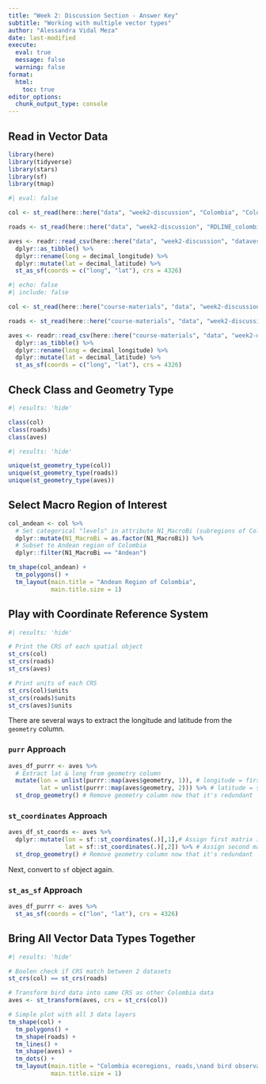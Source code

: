 ```yaml
---
title: "Week 2: Discussion Section - Answer Key"
subtitle: "Working with multiple vector types"
author: "Alessandra Vidal Meza"
date: last-modified
execute: 
  eval: true
  message: false
  warning: false
format:
  html:
    toc: true
editor_options: 
  chunk_output_type: console
---
```


## Read in Vector Data

```r
library(here)
library(tidyverse)
library(stars)
library(sf)
library(tmap)
```

```r
#| eval: false

col <- st_read(here::here("data", "week2-discussion", "Colombia", "Colombia.shp"))

roads <- st_read(here::here("data", "week2-discussion", "RDLINE_colombia", "RDLINE_colombia.shp"))

aves <- readr::read_csv(here::here("data", "week2-discussion", "dataves.csv")) %>%
  dplyr::as_tibble() %>%
  dplyr::rename(long = decimal_longitude) %>%
  dplyr::mutate(lat = decimal_latitude) %>%
  st_as_sf(coords = c("long", "lat"), crs = 4326)
```

```r
#| echo: false
#| include: false

col <- st_read(here::here("course-materials", "data", "week2-discussion", "Colombia", "Colombia.shp"))

roads <- st_read(here::here("course-materials", "data", "week2-discussion", "RDLINE_colombia", "RDLINE_colombia.shp"))

aves <- readr::read_csv(here::here("course-materials", "data", "week2-discussion", "dataves.csv")) %>%
  dplyr::as_tibble() %>%
  dplyr::rename(long = decimal_longitude) %>%
  dplyr::mutate(lat = decimal_latitude) %>%
  st_as_sf(coords = c("long", "lat"), crs = 4326)
```

## Check Class and Geometry Type

```r
#| results: 'hide' 

class(col)
class(roads)
class(aves)
```

```r
#| results: 'hide' 

unique(st_geometry_type(col))
unique(st_geometry_type(roads))
unique(st_geometry_type(aves))
```

## Select Macro Region of Interest

```r
col_andean <- col %>%
  # Set categorical "levels" in attribute N1_MacroBi (subregions of Colombia)
  dplyr::mutate(N1_MacroBi = as.factor(N1_MacroBi)) %>%
  # Subset to Andean region of Colombia
  dplyr::filter(N1_MacroBi == "Andean")
```

```r
tm_shape(col_andean) +
  tm_polygons() +
  tm_layout(main.title = "Andean Region of Colombia",
            main.title.size = 1)
```

## Play with Coordinate Reference System 

```r
#| results: 'hide' 

# Print the CRS of each spatial object
st_crs(col)
st_crs(roads)
st_crs(aves)

# Print units of each CRS 
st_crs(col)$units
st_crs(roads)$units
st_crs(aves)$units
```

There are several ways to extract the longitude and latitude from the `geometry` column.

### `purr` Approach

```r
aves_df_purrr <- aves %>%
  # Extract lat & long from geometry column
  mutate(lon = unlist(purrr::map(aves$geometry, 1)), # longitude = first component (x)
         lat = unlist(purrr::map(aves$geometry, 2))) %>% # latitude = second component (y)
  st_drop_geometry() # Remove geometry column now that it's redundant
```

### `st_coordinates` Approach

```r
aves_df_st_coords <- aves %>%
  dplyr::mutate(lon = sf::st_coordinates(.)[,1],# Assign first matrix item to "lon"
                lat = sf::st_coordinates(.)[,2]) %>% # Assign second matrix item to "lat"
  st_drop_geometry() # Remove geometry column now that it's redundant
```

Next, convert to `sf` object again.

### `st_as_sf` Approach

```r
aves_df_purrr <- aves %>%
  st_as_sf(coords = c("lon", "lat"), crs = 4326)
```


## Bring All Vector Data Types Together

```r
#| results: 'hide'

# Boolen check if CRS match between 2 datasets
st_crs(col) == st_crs(roads)

# Transform bird data into same CRS as other Colombia data
aves <- st_transform(aves, crs = st_crs(col))
```


```r
# Simple plot with all 3 data layers
tm_shape(col) +
  tm_polygons() +
  tm_shape(roads) +
  tm_lines() +
  tm_shape(aves) +
  tm_dots() +
  tm_layout(main.title = "Colombia ecoregions, roads,\nand bird observations",
            main.title.size = 1)
```
